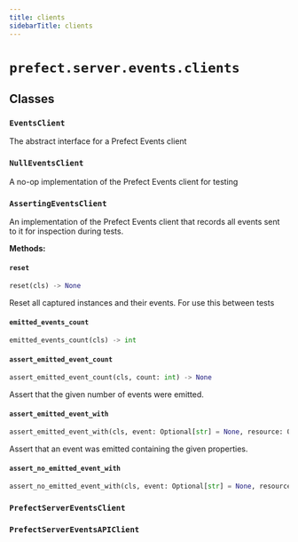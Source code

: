 ```yaml
---
title: clients
sidebarTitle: clients
---
```


# `prefect.server.events.clients`

## Classes

### `EventsClient` <sup><a href="https://github.com/prefecthq/prefect/blob/main/src/prefect/server/events/clients.py#L37"><Icon icon="github" size="14" /></a></sup>


The abstract interface for a Prefect Events client


### `NullEventsClient` <sup><a href="https://github.com/prefecthq/prefect/blob/main/src/prefect/server/events/clients.py#L55"><Icon icon="github" size="14" /></a></sup>


A no-op implementation of the Prefect Events client for testing


### `AssertingEventsClient` <sup><a href="https://github.com/prefecthq/prefect/blob/main/src/prefect/server/events/clients.py#L62"><Icon icon="github" size="14" /></a></sup>


An implementation of the Prefect Events client that records all events sent
to it for inspection during tests.


**Methods:**

#### `reset` <sup><a href="https://github.com/prefecthq/prefect/blob/main/src/prefect/server/events/clients.py#L80"><Icon icon="github" size="14" /></a></sup>

```python
reset(cls) -> None
```

Reset all captured instances and their events.  For use this between tests


#### `emitted_events_count` <sup><a href="https://github.com/prefecthq/prefect/blob/main/src/prefect/server/events/clients.py#L108"><Icon icon="github" size="14" /></a></sup>

```python
emitted_events_count(cls) -> int
```

#### `assert_emitted_event_count` <sup><a href="https://github.com/prefecthq/prefect/blob/main/src/prefect/server/events/clients.py#L112"><Icon icon="github" size="14" /></a></sup>

```python
assert_emitted_event_count(cls, count: int) -> None
```

Assert that the given number of events were emitted.


#### `assert_emitted_event_with` <sup><a href="https://github.com/prefecthq/prefect/blob/main/src/prefect/server/events/clients.py#L120"><Icon icon="github" size="14" /></a></sup>

```python
assert_emitted_event_with(cls, event: Optional[str] = None, resource: Optional[Dict[str, LabelValue]] = None, related: Optional[List[Dict[str, LabelValue]]] = None, payload: Optional[Dict[str, Any]] = None) -> None
```

Assert that an event was emitted containing the given properties.


#### `assert_no_emitted_event_with` <sup><a href="https://github.com/prefecthq/prefect/blob/main/src/prefect/server/events/clients.py#L199"><Icon icon="github" size="14" /></a></sup>

```python
assert_no_emitted_event_with(cls, event: Optional[str] = None, resource: Optional[Dict[str, LabelValue]] = None, related: Optional[List[Dict[str, LabelValue]]] = None, payload: Optional[Dict[str, Any]] = None) -> None
```

### `PrefectServerEventsClient` <sup><a href="https://github.com/prefecthq/prefect/blob/main/src/prefect/server/events/clients.py#L214"><Icon icon="github" size="14" /></a></sup>

### `PrefectServerEventsAPIClient` <sup><a href="https://github.com/prefecthq/prefect/blob/main/src/prefect/server/events/clients.py#L244"><Icon icon="github" size="14" /></a></sup>
